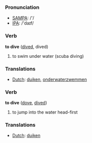 === Pronunciation ===
*[[w:SAMPA|SAMPA]]: /'/
*[[w:IPA|IPA]]: /'daɪf/

=== Verb ===

'''to dive''' ([[dived]], dived)

# to swim under water (scuba diving)

=== Translations ===
*[[Dutch]]: [[duiken]], [[onderwaterzwemmen]]

=== Verb ===

'''to dive''' ([[dove]], [[dived]])

# to jump into the water head-first

=== Translations ===
*[[Dutch]]: [[duiken]]